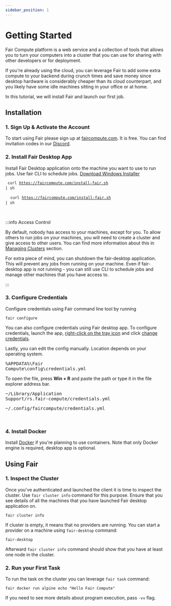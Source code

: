 ```yaml
---
sidebar_position: 1
---
```




# Getting Started

Fair Compute platform is a web service and a collection of tools that allows
you to turn your computers into a cluster that you can use for sharing with
other developers or for deployment.

If you're already using the cloud, you can leverage Fair to add some extra
compute to your backend during crunch times and save money since desktop
hardware is considerably cheaper than its cloud counterpart, and you likely
have some idle machines sitting in your office or at home.

In this tutorial, we will install Fair and launch our first job.

## Installation

### 1. Sign Up & Activate the Account

To start using Fair please sign up at [faircompute.com](https://faircompute.com). It is free.
You can find invitation codes in our [Discord](https://discord.gg/JqjZPwrdZe).

### 2. Install Fair Desktop App

Install Fair Desktop application onto the machine you want to use to run jobs. Use fair CLI to schedule jobs.
<Tabs groupId="operating-systems">
    <TabItem value="win" label="Windows">
        <a href="https://faircompute.com:8000/internal/release/fair-desktop-full/stable/windows-x86_64/latest/redirect">Download
            Windows Installer</a>
    </TabItem>
    <TabItem value="mac" label="Mac">
        <pre>
            <code>
                curl https://faircompute.com/install-fair.sh | sh
            </code>
        </pre>
    </TabItem>
    <TabItem value="linux" label="Linux">
        <pre>
            <code>
                curl https://faircompute.com/install-fair.sh | sh
            </code>
        </pre>
    </TabItem>
</Tabs>
<br/>

:::info Access Control

By default, nobody has access to your machines, except for you. To allow others to run jobs on your machines,
you will need to create a cluster and give access to other users. You can find more information about this
in [Managing Clusters](/docs/cli-interface/managing-clusters) section.

For extra piece of mind, you can shutdown the fair-desktop application. This will prevent any jobs from running
on your machine. Even if fair-desktop app is not running - you can still use CLI to schedule jobs and manage
other machines that you have access to.

:::


### 3. Configure Credentials

Configure credentials using Fair command line tool by running
```shell
fair configure
```

You can also configure credentials using Fair desktop app.
To configure credentials, launch the app, <u>right-click on the tray icon</u> and click <u>change credentials</u>.

Lastly, you can edit the config manually. Location depends on your operating system.
<Tabs groupId="operating-systems">
    <TabItem value="win" label="Windows">
        <pre>%APPDATA%\Fair Compute\config\credentials.yml</pre>
        To open the file, press <b>Win + R</b> and paste the path or type it in the file explorer address bar.
    </TabItem>
    <TabItem value="mac" label="Mac">
        <pre>~/Library/Application Support/rs.fair-compute/credentials.yml</pre>
    </TabItem>
    <TabItem value="linux" label="Linux">
        <pre>~/.config/faircompute/credentials.yml</pre>
    </TabItem>
</Tabs>
<br/>

### 4. Install Docker

Install [Docker](https://www.docker.com/get-started/) if you're planning to use containers.
Note that only Docker engine is required, desktop app is optional.

## Using Fair

### 1. Inspect the Cluster

Once you've authenticated and launched the client it is time to inspect the cluster.
Use `fair cluster info` command for this purpose. Ensure that you see details of all
the machines that you have launched Fair desktop application on.

```shell
fair cluster info
```

If cluster is empty, it means that no providers are running. You can start a provider
on a machine using `fair-desktop` command:
```shell
fair-desktop
```

Afterward `fair cluster info` command should show that you have at least one node in the cluster.

### 2. Run your First Task

To run the task on the cluster you can leverage `fair task` command:

```shell
fair docker run alpine echo "Hello Fair Compute"
```

If you need to see more details about program execution, pass `-vv` flag.
